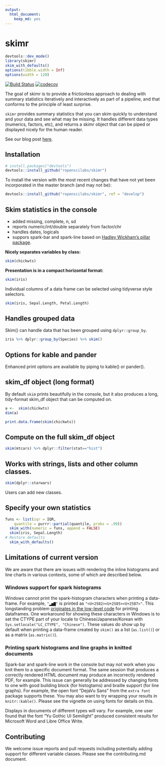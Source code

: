 ```yaml
---
output: 
  html_document: 
    keep_md: yes
---
```

# skimr
```r
devtools::dev_mode()
library(skimr)
skim_with_defaults()
options(tibble.width = Inf)
options(width = 120)
```

[![Build Status](https://travis-ci.org/ropenscilabs/skimr.svg?branch=master)](https://travis-ci.org/ropenscilabs/skimr)
[![codecov](https://codecov.io/gh/ropenscilabs/skimr/branch/master/graph/badge.svg)](https://codecov.io/gh/ropenscilabs/skimr)

The goal of skimr is to provide a frictionless approach to dealing with summary statistics iteratively and interactively as part of a pipeline, and that conforms to the principle of least surprise. 

`skimr` provides summary statistics that you can skim quickly to understand and your data and see what may be missing. It handles different data types (numerics, factors, etc), and returns a skimr object that can be piped or displayed nicely for the human reader. 

See our blog post [here](https://rawgit.com/ropenscilabs/skimr/master/inst/docs/blog.html).

## Installation


``` r
# install.packages("devtools")
devtools::install_github("ropenscilabs/skimr")
```

To install the version with the most recent changes that have not yet been incorporated in 
the master branch (and may not be):

``` r
devtools::install_github("ropenscilabs/skimr", ref = "develop")
```

## Skim statistics in the console

- added missing, complete, n, sd
- reports numeric/int/double separately from factor/chr
- handles dates, logicals
- suppors spark-bar and spark-line based on [Hadley Wickham's pillar package](https://github.com/hadley/pillar).

**Nicely separates variables by class:**  

```r
skim(chickwts)
```

**Presentation is in a compact horizontal format:**  
```r
skim(iris)
```

Individual columns of a data frame can be selected using tidyverse style selectors.

```r
skim(iris, Sepal.Length, Petal.Length)
```

## Handles grouped data

Skim() can handle data that has been grouped using `dplyr::group_by`.

```r
iris %>% dplyr::group_by(Species) %>% skim()
```

## Options for kable and pander

Enhanced print options are available by piping to kable() or pander(). 

## skim_df object (long format)

By default `skim` prints beautifully in the console, but it also produces a long, tidy-format skim_df object that can be computed on. 

```r
a <-  skim(chickwts)
dim(a)
```

```r
print.data.frame(skim(chickwts))
```

## Compute on the full skim_df object
```r
skim(mtcars) %>% dplyr::filter(stat=="hist")
```

## Works with strings, lists and other column classes.

```r
skim(dplyr::starwars)
```

Users can add new classes.

## Specify your own statistics

```r
funs <- list(iqr = IQR,
    quantile = purrr::partial(quantile, probs = .99))
  skim_with(numeric = funs, append = FALSE)
  skim(iris, Sepal.Length)
# Restore defaults
  skim_with_defaults()
```

## Limitations of current version

We are aware that there are issues with rendering the inline histograms and line charts in various contexts, some of which are 
described below. 

### Windows support for spark histograms

Windows cannot print the spark-histogram characters when printing a data-frame. For example, 
`"▂▅▇"` is printed as `"<U+2582><U+2585><U+2587>"`. This longstanding problem [originates in 
the low-level code](http://r.789695.n4.nabble.com/Unicode-display-problem-with-data-frames-under-Windows-td4707639.html) 
for printing dataframes. One workaround for showing these characters in Windows is to set the CTYPE part of your locale to Chinese/Japanese/Korean with `Sys.setlocale("LC_CTYPE", "Chinese")`. These values do show up by default when printing a data-frame created by `skim()` as a list (`as.list()`) or as a matrix (`as.matrix()`).

### Printing spark histograms and line graphs in knitted documents

Spark-bar and spark-line work in the console but may not work when you knit them to a specific document format.
The same session that produces a correctly rendered HTML document may produce an incorrectly rendered PDF, 
for example. This issue can generally be addressed by changing fonts to one with good building block (for
histogtams) and braille support (for line graphs).  For example, the open font "DejaVu Sans" from 
the `extra font` package supports these.  You may also want to try wrapping your results in `knitr::kable()`.
Please see the vignette on using fonts for details on this.

Displays in documents of different types will vary. For example, one user found that the font 
"Yu Gothic UI Semilight"  produced consistent results for Microsoft Word and Libre Office Write.

## Contributing

We welcome issue reports and pull requests including potentially adding support for different variable classes. Please see the contributing.md document.
